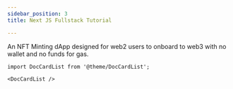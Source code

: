 ```yaml
---
sidebar_position: 3
title: Next JS Fullstack Tutorial

---
```


An NFT Minting dApp designed for web2 users to onboard to web3 with no wallet and no funds for gas.

```mdx-code-block
import DocCardList from '@theme/DocCardList';

<DocCardList />
```